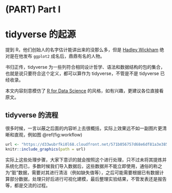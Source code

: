 \mainmatter
# (PART) Part I {-} 

# tidyverse 的起源 {#origin-tidyverse}

提到 R，他们创始人的名字估计能讲出来的没那么多，但是 [Hadley Wickham](https://github.com/hadley) 绝对是在他发布 `ggplot2` 成名后，鼎鼎有名的人物。

书归正传，tidyverse 为一些列符合相同设计哲学、语法和数据结构的包的集合，也就是说只要符合这个定义，都可以算作为 tidyverse，不管是不是 tidyverse 已经收录。

本文内容刻意模仿了 [R for Data Science](https://r4ds.had.co.nz/) 的风格，如有兴趣，更建议各位直接看原文。

## tidyverse 的流程 {#tidyworkflow}

很多时候，一言以蔽之后面的内容听上去很概括，实际上效果远不如一副图片更清晰和直观，例如图 \@ref(fig:workflow)

```r
url <- "https://d33wubrfki0l68.cloudfront.net/571b056757d68e6df81a3e3853f54d3c76ad6efc/32d37/diagrams/data-science.png"
knitr::include_graphics(path = url)
```

实际上这些处理步骤，大家下意识的就会按照这个进行处理，只不过未将其提炼并系统化而已，多数时候我们导入数据后，这些数据并不能立即使用，通俗的称之为“脏”数据，需要对其进行清洁（例如缺失值等），之后可能需要根据已有数据计算部分数据，处理只好后进行可视化建模，最后整理实验结果，不管发表还是报告等，都是交流的过程。

\cleardoublepage
